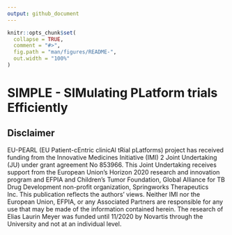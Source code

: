 ```yaml
---
output: github_document
---
```


<!-- README.md is generated from README.Rmd. Please edit that file -->

```r
knitr::opts_chunk$set(
  collapse = TRUE,
  comment = "#>",
  fig.path = "man/figures/README-",
  out.width = "100%"
)
```

# SIMPLE - SIMulating PLatform trials Efficiently


## Disclaimer

EU-PEARL (EU Patient-cEntric clinicAl tRial pLatforms) project has received funding from the Innovative Medicines Initiative (IMI) 2 Joint Undertaking (JU) under grant agreement No 853966. This Joint Undertaking receives support from the European Union’s Horizon 2020 research and innovation program and EFPIA and Children’s Tumor Foundation, Global Alliance for TB Drug Development non-profit organization, Springworks Therapeutics Inc. This publication reflects the authors’ views. Neither IMI nor the European Union, EFPIA, or any Associated Partners are responsible for any use that may be made of the information contained herein. The research of Elias Laurin Meyer was funded until 11/2020 by Novartis through the University and not at an individual level.
